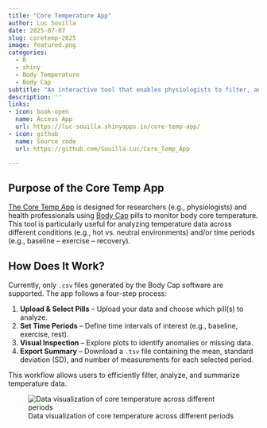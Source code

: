 ```yaml
---
title: "Core Temperature App"
author: Luc Souilla
date: 2025-07-07
slug: coretemp-2025
image: featured.png
categories:
  - R
  - shiny
  - Body Temperature
  - Body Cap
subtitle: "An interactive tool that enables physiologists to filter, analyze, and export data from [Body Cap](https://www.bodycap-medical.com/e-celsius-performance-body-temperature-monitoring-telemetric-pill/) pills used to measure core body temperature."
description: ''
links:
- icon: book-open
  name: Access App
  url: https://luc-souilla.shinyapps.io/core-temp-app/
- icon: github
  name: Source code
  url: https://github.com/Souilla-Luc/Core_Temp_App

---
```



## Purpose of the Core Temp App

[The Core Temp App](https://luc-souilla.shinyapps.io/core-temp-app/) is designed for researchers (e.g., physiologists) and health professionals using [Body Cap](https://www.bodycap-medical.com/e-celsius-performance-body-temperature-monitoring-telemetric-pill/) pills to monitor body core temperature. This tool is particularly useful for analyzing temperature data across different conditions (e.g., hot vs. neutral environments) and/or time periods (e.g., baseline – exercise – recovery).

## How Does It Work?

Currently, only `.csv` files generated by the Body Cap software are supported. The app follows a four-step process:

1. **Upload & Select Pills** – Upload your data and choose which pill(s) to analyze.  
2. **Set Time Periods** – Define time intervals of interest (e.g., baseline, exercise, rest).  
3. **Visual Inspection** – Explore plots to identify anomalies or missing data.  
4. **Export Summary** – Download a `.tsv` file containing the mean, standard deviation (SD), and number of measurements for each selected period.

This workflow allows users to efficiently filter, analyze, and summarize temperature data.

![Data visualization of core temperature across different periods](page3.png){fig-align="center" fig-alt="Data visualization of core temperature between different periods"}






